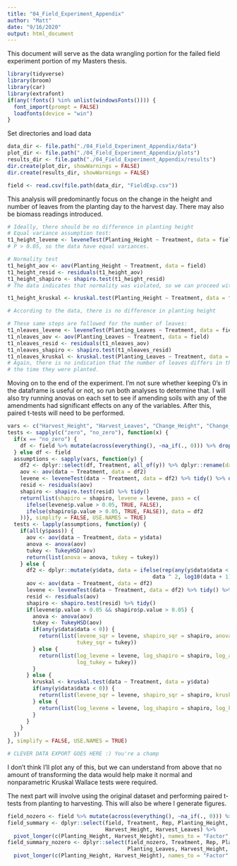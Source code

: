 ```yaml
---
title: "04_Field_Experiment_Appendix"
author: "Matt"
date: "9/16/2020"
output: html_document
---
```


This document will serve as the data wrangling portion for the failed field experiment portion of my Masters thesis.

```r

library(tidyverse)
library(broom)
library(car)
library(extrafont)
if(any(!fonts() %in% unlist(windowsFonts()))) {
  font_import(prompt = FALSE)
  loadfonts(device = "win")
} 

```

Set directories and load data

```r

data_dir <- file.path("./04_Field_Experiment_Appendix/data")
plot_dir <- file.path("./04_Field_Experiment_Appendix/plots")
results_dir <- file.path("./04_Field_Experiment_Appendix/results")
dir.create(plot_dir, showWarnings = FALSE)
dir.create(results_dir, showWarnings = FALSE)

field <- read.csv(file.path(data_dir, "FieldExp.csv"))

```

This analysis will predominantly focus on the change in the height and number of leaves from the planting day to the harvest day. There may also be biomass readings introduced.

```r

# Ideally, there should be no difference in planting height
# Equal variance assumption test:
t1_height_levene <- leveneTest(Planting_Height ~ Treatment, data = field)
# P > 0.05, so the data have equal variances.

# Normality test
t1_height_aov <- aov(Planting_Height ~ Treatment, data = field)
t1_height_resid <- residuals(t1_height_aov)
t1_height_shapiro <- shapiro.test(t1_height_resid)
# The data indicates that normality was violated, so we can proceed with a Kruskal-Wallis test instead.

t1_height_kruskal <- kruskal.test(Planting_Height ~ Treatment, data = field)

# According to the data, there is no difference in planting height

# These same steps are followed for the number of leaves:
t1_nleaves_levene <- leveneTest(Planting_Leaves ~ Treatment, data = field) # pass
t1_nleaves_aov <- aov(Planting_Leaves ~ Treatment, data = field)
t1_nleaves_resid <- residuals(t1_nleaves_aov)
t1_nleaves_shapiro <- shapiro.test(t1_nleaves_resid)
t1_nleaves_kruskal <- kruskal.test(Planting_Leaves ~ Treatment, data = field)
# Again, there is no indication that the number of leaves differs in the plugs at 
# the time they were planted.

```

Moving on to the end of the experiment. I'm not sure whether keeping 0's in the dataframe is useful or not, so run both analyses to determine that. I will also try running anovas on each set to see if amending soils with any of the amendments had significant effects on any of the variables. After this, paired t-tests will need to be performed.

```r

vars <- c("Harvest_Height", "Harvest_Leaves", "Change_Height", "Change_Leaves", "Biomass")
tests <- sapply(c("zero", "no_zero"), function(x) {
  if(x == "no_zero") {
    df <- field %>% mutate(across(everything(), ~na_if(., 0))) %>% drop_na()
  } else df <- field
  assumptions <- sapply(vars, function(y) {
    df2 <- dplyr::select(df, Treatment, all_of(y)) %>% dplyr::rename(data = all_of(y))
    aov <- aov(data ~ Treatment, data = df2)
    levene <- leveneTest(data ~ Treatment, data = df2) %>% tidy() %>% drop_na()
    resid <- residuals(aov)
    shapiro <- shapiro.test(resid) %>% tidy()
    return(list(shapiro = shapiro, levene = levene, pass = c(
      ifelse(levene$p.value > 0.05, TRUE, FALSE),
      ifelse(shapiro$p.value > 0.05, TRUE, FALSE)), data = df2
    ))}, simplify = FALSE, USE.NAMES = TRUE)
  tests <- lapply(assumptions, function(y) {
    if(all(y$pass)) {
      aov <- aov(data ~ Treatment, data = y$data)
      anova <- anova(aov)
      tukey <- TukeyHSD(aov)
      return(list(anova = anova, tukey = tukey))
    } else {
      df2 <- dplyr::mutate(y$data, data = ifelse(rep(any(y$data$data < 0), nrow(y$data)), 
                                              data ^ 2, log10(data + 1)))
      aov <- aov(data ~ Treatment, data = df2)
      levene <- leveneTest(data ~ Treatment, data = df2) %>% tidy() %>% drop_na()
      resid <- residuals(aov)
      shapiro <- shapiro.test(resid) %>% tidy()
      if(levene$p.value > 0.05 && shapiro$p.value > 0.05) {
        anova <- anova(aov)
        tukey <- TukeyHSD(aov)
        if(any(y$data$data < 0)) {
          return(list(levene_sqr = levene, shapiro_sqr = shapiro, anova_sqr = anova, 
                      tukey_sqr = tukey))
        } else {
          return(list(log_levene = levene, log_shapiro = shapiro, log_anova = anova, 
                      log_tukey = tukey))
        }
      } else {
        kruskal <- kruskal.test(data ~ Treatment, data = y$data)
        if(any(y$data$data < 0)) {
          return(list(levene_sqr = levene, shapiro_sqr = shapiro, kruskal_sqr = kruskal))
        } else {
          return(list(log_levene = levene, log_shapiro = shapiro, log_kruskal = kruskal))
        }
      }
    }
  })
}, simplify = FALSE, USE.NAMES = TRUE)

# CLEVER DATA EXPORT GOES HERE :) You're a champ

```

I don't think I'll plot any of this, but we can understand from above that no amount of transforming the data would help make it normal and nonparametric Kruskal Wallace tests were required. 

The next part will involve using the original dataset and performing paired t-tests from planting to harvesting. This will also be where I generate figures.

```r

field_nozero <- field %>% mutate(across(everything(), ~na_if(., 0))) %>% drop_na()
field_summary <- dplyr::select(field, Treatment, Rep, Planting_Height, Planting_Leaves,
                               Harvest_Height, Harvest_Leaves) %>% 
  pivot_longer(c(Planting_Height, Harvest_Height), names_to = "Factor", values_to = "height")
field_summary_nozero <- dplyr::select(field_nozero, Treatment, Rep, Planting_Height, 
                                      Planting_Leaves, Harvest_Height, Harvest_Leaves) %>% 
  pivot_longer(c(Planting_Height, Harvest_Height), names_to = "Factor", values_to = "height")

```


